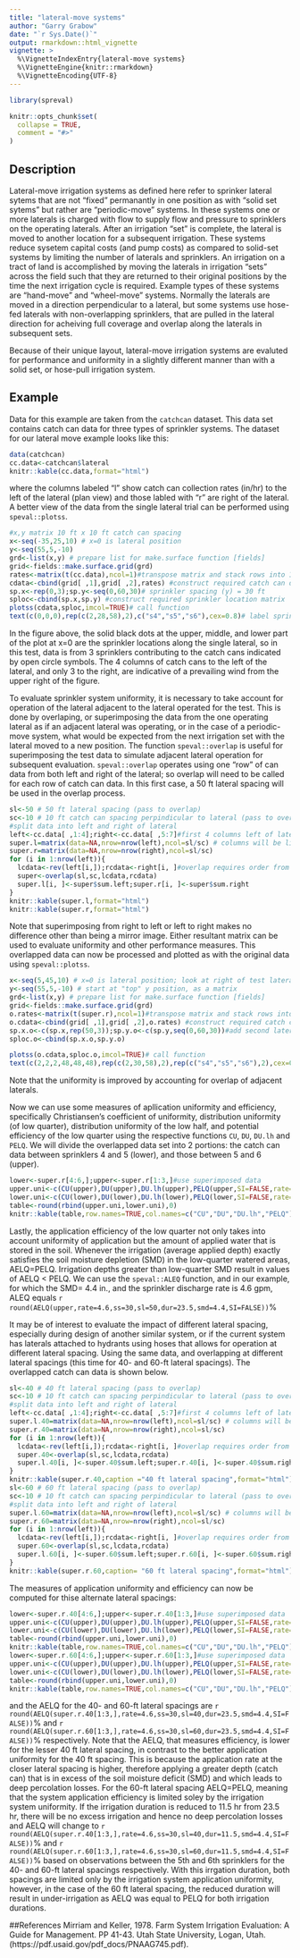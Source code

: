 ```yaml
---
title: "lateral-move systems"
author: "Garry Grabow"
date: "`r Sys.Date()`"
output: rmarkdown::html_vignette 
vignette: >
  %\VignetteIndexEntry{lateral-move systems}
  %\VignetteEngine{knitr::rmarkdown}
  %\VignetteEncoding{UTF-8}
---
```

```r
library(spreval)
```

```r
knitr::opts_chunk$set(
  collapse = TRUE,
  comment = "#>"
)
```
## Description
Lateral-move irrigation systems as defined here refer to sprinker lateral sytems that are not "fixed" permanantly in one position as with "solid set sytems" but rather are "periodic-move" systems.  In these systems one or more laterals is charged with flow to supply flow and pressure to sprinklers on the operating laterals.  After an irrigation "set" is complete, the lateral is moved to another location for a subsequent irrigation.  These systems reduce sysetem capital costs (and pump costs) as compared to solid-set systems by limiting the number of laterals and sprinklers. An irrigation on a tract of land is accomplished by moving the laterals in irrigation "sets" across the field such that they are returned to their original positions by the time the next irrigation cycle is required. Example types of these systems are "hand-move" and "wheel-move" systems. Normally the laterals are moved in a direction perpendicular to a lateral, but some systems use hose-fed laterals with non-overlapping sprinklers, that are pulled in the lateral direction for acheiving full coverage and overlap along the laterals in subsequent sets. 

Because of their unique layout, lateral-move irrigation systems are evaluted for performance and uniformity in a slightly different manner than with a solid set, or hose-pull irrigation system.

## Example
Data for this example are taken from the `catchcan` dataset.  This data set contains catch can data for three types of sprinkler systems.  The dataset for our lateral move example looks like this:
```r
data(catchcan)
cc.data<-catchcan$lateral
knitr::kable(cc.data,format="html")
```

where the columns labeled "l" show catch can collection rates (in/hr) to the left of the lateral (plan view) and those labled with "r" are right of the lateral. A better view of the data from the single lateral trial can be performed using `speval::plotss`.  

```r
#x,y matrix 10 ft x 10 ft catch can spacing
x<-seq(-35,25,10) # x=0 is lateral position
y<-seq(55,5,-10)
grd<-list(x,y) # prepare list for make.surface function [fields]
grid<-fields::make.surface.grid(grd)
rates<-matrix(t(cc.data),ncol=1)#transpose matrix and stack rows into 1 column
cdata<-cbind(grid[ ,1],grid[ ,2],rates) #construct required catch can data matrix
sp.x<-rep(0,3);sp.y<-seq(0,60,30)# sprinkler spacing (y) = 30 ft
sploc<-cbind(sp.x,sp.y) #construct required sprinkler location matrix
plotss(cdata,sploc,imcol=TRUE)# call function
text(c(0,0,0),rep(c(2,28,58),2),c("s4","s5","s6"),cex=0.8)# label sprinklers as in reference
```

In the figure above, the solid black dots at the upper, middle, and lower part of the plot at x=0 are the sprinkler locations along the single lateral, so in this test, data is from 3 sprinklers contributing to the catch cans indicated by open circle symbols. The 4 columns of catch cans to the left of the lateral, and only 3 to the right, are indicative of a prevailing wind from the upper right of the figure.

To evaluate sprinkler system uniformity, it is necessary to take account for operation of the lateral adjacent to the lateral operated for the test.  This is done by overlaping, or superimposing the data from the one operating lateral as if an adjacent lateral was operating, or in the case of a periodic-move system, what would be expected from the next irrigation set with the lateral moved to a new position. The function `speval::overlap` is useful for superimposing the test data to simulate adjacent lateral operation for subsequent evaluation. `speval::overlap` operates using one "row" of can data from both left and right of the lateral; so overlap will need to be called for each row of catch can data. In this first case, a 50 ft lateral spacing will be used in the overlap process.

```r
sl<-50 # 50 ft lateral spacing (pass to overlap)
sc<-10 # 10 ft catch can spacing perpindicular to lateral (pass to overlap)
#split data into left and right of lateral
left<-cc.data[ ,1:4];right<-cc.data[ ,5:7]#first 4 columns left of lateral
super.l=matrix(data=NA,nrow=nrow(left),ncol=sl/sc) # columns will be limited to between 2 adjacent laterals
super.r=matrix(data=NA,nrow=nrow(right),ncol=sl/sc)
for (i in 1:nrow(left)){
  lcdata<-rev(left[i,]);rcdata<-right[i, ]#overlap requires order from proximal lateral  to distal so rev (left)
  super<-overlap(sl,sc,lcdata,rcdata)
  super.l[i, ]<-super$sum.left;super.r[i, ]<-super$sum.right
}
knitr::kable(super.l,format="html")
knitr::kable(super.r,format="html")
```
Note that superimposing from right to left or left to right makes no difference other than being a mirror image.   Either resultant matrix can be used to evaluate uniformity and other performance measures.  This overlapped data can now be processed and plotted as with the original data using `speval::plotss`.
```r
x<-seq(5,45,10) # x=0 is lateral position; look at right of test lateral
y<-seq(55,5,-10) # start at "top" y position, as a matrix
grd<-list(x,y) # prepare list for make.surface function [fields]
grid<-fields::make.surface.grid(grd)
o.rates<-matrix(t(super.r),ncol=1)#transpose matrix and stack rows into 1 column
o.cdata<-cbind(grid[ ,1],grid[ ,2],o.rates) #construct required catch can data matrix
sp.x.o<-c(sp.x,rep(50,3));sp.y.o<-c(sp.y,seq(0,60,30))#add second lateral location for overlap
sploc.o<-cbind(sp.x.o,sp.y.o) 
```

```r
plotss(o.cdata,sploc.o,imcol=TRUE)# call function
text(c(2,2,2,48,48,48),rep(c(2,30,58),2),rep(c("s4","s5","s6"),2),cex=0.8)#label sprinkler numbers as in reference

```

Note that the uniformity is improved by accounting for overlap of adjacent laterals.

Now we can use some measures of apllication uniformity and efficiency, specifically Christiansen's coefficient of uniformity, distribution uniformity (of low quarter), distribution uniformity of the low half, and potential efficiency of the low quarter using the respective functions `CU`, `DU`, `DU.lh` and `PELQ`.  We will divide the overlapped data set into 2 portions: the catch can data between sprinklers 4 and 5 (lower), and those between 5 and 6 (upper).
```r
lower<-super.r[4:6,];upper<-super.r[1:3,]#use superimposed data
upper.uni<-c(CU(upper),DU(upper),DU.lh(upper),PELQ(upper,SI=FALSE,rate=4.6,ss=30,sl=50,dur=1))# use U.S. cust. units
lower.uni<-c(CU(lower),DU(lower),DU.lh(lower),PELQ(lower,SI=FALSE,rate=4.6,ss=30,sl=50,dur=1))
table<-round(rbind(upper.uni,lower.uni),0)
knitr::kable(table,row.names=TRUE,col.names=c("CU","DU","DU.lh","PELQ"))
```

Lastly, the application efficiency of the low quarter not only takes into account uniformity of application but the amount of applied water that is stored in the soil.  Whenever the irrigation (average applied depth) exactly satisfies the soil moisture depletion (SMD) in the low-quarter watered areas, AELQ=PELQ.  Irrigation depths greater than low-quarter SMD result in values of AELQ < PELQ. We can use the `speval::ALEQ` function, and in our example, for which the SMD= 4.4 in., and the sprinkler discharge rate is 4.6 gpm, ALEQ equals `r round(AELQ(upper,rate=4.6,ss=30,sl=50,dur=23.5,smd=4.4,SI=FALSE))`%

It may be of interest to evaluate the impact  of different lateral spacing, especially during design of another similar system, or if the current system has laterals attached to hydrants using hoses that allows for operation at different lateral spacing.  Using the same data, and overlapping at different lateral spacings (this time for 40- and 60-ft lateral spacings). The overlapped catch can data is shown below.

```r
sl<-40 # 40 ft lateral spacing (pass to overlap)
sc<-10 # 10 ft catch can spacing perpindicular to lateral (pass to overlap)
#split data into left and right of lateral
left<-cc.data[ ,1:4];right<-cc.data[ ,5:7]#first 4 columns left of lateral and 3 to right of lateral
super.l.40=matrix(data=NA,nrow=nrow(left),ncol=sl/sc) # columns will be limited to between 2 adjacent laterals
super.r.40=matrix(data=NA,nrow=nrow(right),ncol=sl/sc)
for (i in 1:nrow(left)){
  lcdata<-rev(left[i,]);rcdata<-right[i, ]#overlap requires order from proximal lateral  to distal so rev (left)
  super.40<-overlap(sl,sc,lcdata,rcdata)
  super.l.40[i, ]<-super.40$sum.left;super.r.40[i, ]<-super.40$sum.right
}
knitr::kable(super.r.40,caption ="40 ft lateral spacing",format="html")
sl<-60 # 60 ft lateral spacing (pass to overlap)
sc<-10 # 10 ft catch can spacing perpindicular to lateral (pass to overlap)
#split data into left and right of lateral
super.l.60=matrix(data=NA,nrow=nrow(left),ncol=sl/sc) # columns will be limited to between 2 adjacent laterals
super.r.60=matrix(data=NA,nrow=nrow(right),ncol=sl/sc)
for (i in 1:nrow(left)){
  lcdata<-rev(left[i,]);rcdata<-right[i, ]#overlap requires order from proximal lateral  to distal so rev (left)
  super.60<-overlap(sl,sc,lcdata,rcdata)
  super.l.60[i, ]<-super.60$sum.left;super.r.60[i, ]<-super.60$sum.right
}
knitr::kable(super.r.60,caption= "60 ft lateral spacing",format="html")
```

The measures of application uniformity and efficiency can now be computed for thise alternate lateral spacings:
```r
lower<-super.r.40[4:6,];upper<-super.r.40[1:3,]#use superimposed data
upper.uni<-c(CU(upper),DU(upper),DU.lh(upper),PELQ(upper,SI=FALSE,rate=4.6,ss=30,sl=40,dur=1))# use U.S. cust. units
lower.uni<-c(CU(lower),DU(lower),DU.lh(lower),PELQ(lower,SI=FALSE,rate=4.6,ss=30,sl=40,dur=1))
table<-round(rbind(upper.uni,lower.uni),0)
knitr::kable(table,row.names=TRUE,col.names=c("CU","DU","DU.lh","PELQ"),caption="40 ft lateral spacing")
lower<-super.r.60[4:6,];upper<-super.r.60[1:3,]#use superimposed data
upper.uni<-c(CU(upper),DU(upper),DU.lh(upper),PELQ(upper,SI=FALSE,rate=4.6,ss=30,sl=60,dur=1))# use U.S. cust. units
lower.uni<-c(CU(lower),DU(lower),DU.lh(lower),PELQ(lower,SI=FALSE,rate=4.6,ss=30,sl=60,dur=1))
table<-round(rbind(upper.uni,lower.uni),0)
knitr::kable(table,row.names=TRUE,col.names=c("CU","DU","DU.lh","PELQ"),caption="60 ft lateral spacing")
```

and the AELQ for the 40- and 60-ft lateral spacings are `r round(AELQ(super.r.40[1:3,],rate=4.6,ss=30,sl=40,dur=23.5,smd=4.4,SI=FALSE))`% and `r round(AELQ(super.r.60[1:3,],rate=4.6,ss=30,sl=60,dur=23.5,smd=4.4,SI=FALSE))`% respectively.  Note that the AELQ, that measures efficiency,  is lower for the lesser 40 ft lateral spacing, in contrast to the better application uniformity for the 40 ft spacing.  This is because the application rate at the closer lateral spacing is higher, therefore applying a greater depth (catch can) that is in excess of the soil moisture deficit (SMD) and which leads to deep percolation losses. For the 60-ft lateral spacing AELQ=PELQ, meaning that the system application efficiency is limited soley by the irrigation system uniformity.  If the irrigation duration is reduced to 11.5 hr from 23.5 hr, there will be no excess irrigation and hence no deep percolation losses and AELQ will change to `r round(AELQ(super.r.40[1:3,],rate=4.6,ss=30,sl=40,dur=11.5,smd=4.4,SI=FALSE))`% and `r round(AELQ(super.r.60[1:3,],rate=4.6,ss=30,sl=60,dur=11.5,smd=4.4,SI=FALSE))`% based on observations between the 5th and 6th sprinklers for the 40- and 60-ft lateral spacings respectively.  With this irrgation duration, both spacings are limited only by the irrigation system application uniformity, however, in the case of the 60 ft lateral spacing, the reduced duration will result in under-irrigation as AELQ was equal to PELQ for both irrigation durations. 

##References
Mirriam and Keller, 1978. Farm System Irrigation Evaluation: A Guide for Management.  PP 41-43.
Utah State University, Logan, Utah. (https://pdf.usaid.gov/pdf_docs/PNAAG745.pdf).


